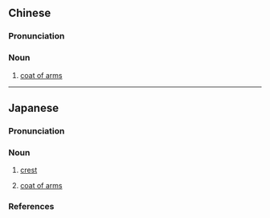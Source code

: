 {{also|纹章}}
==Chinese==
{{zh-forms|s=纹章}}

===Pronunciation===
{{zh-pron
|m=wénzhāng
|c=man4 zoeng1
|cat=n
}}

===Noun===
{{zh-noun}}

# [[coat of arms]]

{{zh-cat|Heraldry}}

----

==Japanese==
{{wikipedia|lang=ja}}
{{ja-kanjitab|もん|しょう|yomi=o}}

===Pronunciation===
{{ja-pron|もんしょう|acc=h|acc_ref=NHK,DJR|y=go}}

===Noun===
{{ja-noun|もんしょう|hhira=もんしやう}}

# {{lb|ja|heraldry|sort=もんしょう}} [[crest]]
# [[coat of arms]]

===References===
<references/>